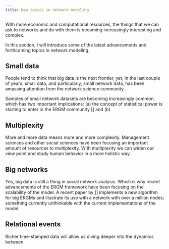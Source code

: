 ```yaml
---
title: New topics in network modeling
---
```


With more economic and computational resources, the things that we can ask to networks and do with them is becoming increasingly interesting and complex.

In this section, I will introduce some of the latest advancements and forthcoming topics in network modeling.

## Small data

People tend to think that big data is the next frontier, yet, in the last couple of years, small data, and particularly, small network data, has been amassing attention from the network science community.

Samples of small network datasets are becoming increasingly common, which has two important implications: (a) the concept of statistical power is starting to enter in the ERGM community [] and (b) 

## Multiplexity

More and more data means more and more complexity. Management sciences and other social sciences have been focusing an important amount of resources to multiplexity. With multiplexity we can widen our view point and study human behavior in a more holistic way. 

## Big networks

Yes, big data is still a thing in social network analysis. Which is why recent advancements of the ERGM framework have been focusing on the scalability of the model. A recent paper by [] implements a new algorithm for big ERGMs and illustrate its use with a network with over a million nodes; something currently unthinkable with the current implementations of the model.

## Relational events

Richer time-stamped data will allow us diving deeper into the dynamics between.